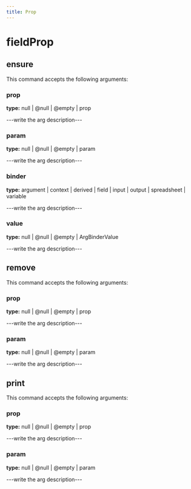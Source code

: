 ```yaml
---
title: Prop
---
```


# fieldProp

## ensure

This command accepts the following arguments:

### prop
**type:** null | @null | @empty | prop

---write the arg description---

### param
**type:** null | @null | @empty | param

---write the arg description---

### binder
**type:** argument | context | derived | field | input | output | spreadsheet | variable

---write the arg description---

### value
**type:** null | @null | @empty | ArgBinderValue

---write the arg description---


## remove

This command accepts the following arguments:

### prop
**type:** null | @null | @empty | prop

---write the arg description---

### param
**type:** null | @null | @empty | param

---write the arg description---


## print

This command accepts the following arguments:

### prop
**type:** null | @null | @empty | prop

---write the arg description---

### param
**type:** null | @null | @empty | param

---write the arg description---



